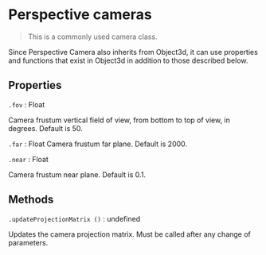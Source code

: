 # Perspective cameras

> This is a commonly used camera class.

Since Perspective Camera also inherits from Object3d, it can use properties and functions that exist in Object3d in addition to those described below.

## Properties

`.fov` : Float

Camera frustum vertical field of view, from bottom to top of view, in degrees. Default is 50.

`.far` : Float
Camera frustum far plane. Default is 2000.

`.near` : Float

Camera frustum near plane. Default is 0.1.

## Methods

`.updateProjectionMatrix ()` : undefined

Updates the camera projection matrix. Must be called after any change of parameters.
